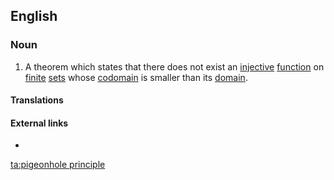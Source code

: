 ==English==

===Noun===
{{head|en|noun|head=the [[pigeonhole]] [[principle]]}} {{context|singulare tantum|lang=en}}

# {{context|mathematics|lang=en}} A theorem which states that there does not exist an [[injective]] [[function]] on [[finite]] [[set]]s whose [[codomain]] is smaller than its [[domain]].

==== Translations ====
{{trans-top|combinatorial theorem}}
{{trans-mid}}
{{trans-bottom}}

====External links====
* {{pedia}}

[[ta:pigeonhole principle]]